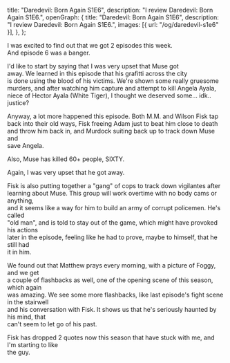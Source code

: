   title: "Daredevil: Born Again S1E6",
  description: "I review Daredevil: Born Again S1E6.",
  openGraph: {
    title: "Daredevil: Born Again S1E6",
    description: "I review Daredevil: Born Again S1E6.",
    images: [{ url: "/og/daredevil-s1e6" }],
  },
};

I was excited to find out that we got 2 episodes this week.\
And episode 6 was a banger.

I'd like to start by saying that I was very upset that Muse got\
away. We learned in this episode that his grafitti across the city\
is done using the blood of his victims. We're shown some really gruesome\
murders, and after watching him capture and attempt to kill Angela Ayala,\
niece of Hector Ayala (White Tiger), I thought we deserved some... idk..\
justice?

Anyway, a lot more happened this episode. Both M.M. and Wilson Fisk tap\
back into their old ways, Fisk freeing Adam just to beat him close to death\
and throw him back in, and Murdock suiting back up to track down Muse and\
save Angela.

Also, Muse has killed 60+ people, SIXTY.

Again, I was very upset that he got away.

Fisk is also putting together a "gang" of cops to track down vigilantes after\
learning about Muse. This group will work overtime with no body cams or anything,\
and it seems like a way for him to build an army of corrupt policemen. He's called\
"old man", and is told to stay out of the game, which might have provoked his actions\
later in the episode, feeling like he had to prove, maybe to himself, that he still had\
it in him.

We found out that Matthew prays every morning, with a picture of Foggy, and we get\
a couple of flashbacks as well, one of the opening scene of this season, which again\
was amazing. We see some more flashbacks, like last episode's fight scene in the stairwell\
and his conversation with Fisk. It shows us that he's seriously haunted by his mind, that \
can't seem to let go of his past.

Fisk has dropped 2 quotes now this season that have stuck with me, and I'm starting to like\
the guy.
